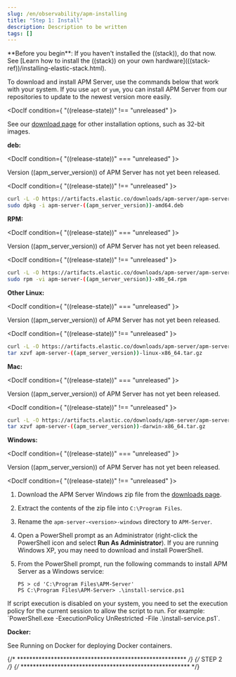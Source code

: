 ```yaml
---
slug: /en/observability/apm-installing
title: "Step 1: Install"
description: Description to be written
tags: []
---
```


<div id="apm-installing"></div>

<DocCallOut title="Note">
**Before you begin**: If you haven't installed the ((stack)), do that now.
See [Learn how to install the
((stack)) on your own hardware](((stack-ref))/installing-elastic-stack.html).
</DocCallOut>

To download and install APM Server, use the commands below that work with your system.
If you use `apt` or `yum`, you can <DocLink slug="/en/observability/apm-setup-repositories">install APM Server from our repositories</DocLink>
to update to the newest version more easily.

<DocIf condition={ "((release-state))" !== "unreleased" }>

See our [download page](https://www.elastic.co/downloads/apm)
for other installation options, such as 32-bit images.
</DocIf>

<div id="apm-deb"></div>

**deb:**

<DocIf condition={ "((release-state))" === "unreleased" }>

Version ((apm_server_version)) of APM Server has not yet been released.

</DocIf>

<DocIf condition={ "((release-state))" !== "unreleased" }>

```sh
curl -L -O https://artifacts.elastic.co/downloads/apm-server/apm-server-((apm_server_version))-amd64.deb
sudo dpkg -i apm-server-((apm_server_version))-amd64.deb
```

</DocIf>

<div id="apm-rpm"></div>

**RPM:**

<DocIf condition={ "((release-state))" === "unreleased" }>

Version ((apm_server_version)) of APM Server has not yet been released.

</DocIf>

<DocIf condition={ "((release-state))" !== "unreleased" }>

```sh
curl -L -O https://artifacts.elastic.co/downloads/apm-server/apm-server-((apm_server_version))-x86_64.rpm
sudo rpm -vi apm-server-((apm_server_version))-x86_64.rpm
```

</DocIf>

<div id="apm-linux"></div>

**Other Linux:**

<DocIf condition={ "((release-state))" === "unreleased" }>

Version ((apm_server_version)) of APM Server has not yet been released.

</DocIf>

<DocIf condition={ "((release-state))" !== "unreleased" }>

```sh
curl -L -O https://artifacts.elastic.co/downloads/apm-server/apm-server-((apm_server_version))-linux-x86_64.tar.gz
tar xzvf apm-server-((apm_server_version))-linux-x86_64.tar.gz
```
</DocIf>

<div id="apm-mac"></div>

**Mac:**

<DocIf condition={ "((release-state))" === "unreleased" }>

Version ((apm_server_version)) of APM Server has not yet been released.

</DocIf>

<DocIf condition={ "((release-state))" !== "unreleased" }>

```sh
curl -L -O https://artifacts.elastic.co/downloads/apm-server/apm-server-((apm_server_version))-darwin-x86_64.tar.gz
tar xzvf apm-server-((apm_server_version))-darwin-x86_64.tar.gz
```

</DocIf>

<div id="apm-installing-on-windows"></div>

**Windows:**

<DocIf condition={ "((release-state))" === "unreleased" }>

Version ((apm_server_version)) of APM Server has not yet been released.

</DocIf>

<DocIf condition={ "((release-state))" !== "unreleased" }>

1. Download the APM Server Windows zip file from the
    [downloads page](https://www.elastic.co/downloads/apm/apm-server).

1. Extract the contents of the zip file into `C:\Program Files`.

1. Rename the `apm-server-<version>-windows` directory to `APM-Server`.

1. Open a PowerShell prompt as an Administrator (right-click the PowerShell icon and select **Run As Administrator**).
    If you are running Windows XP, you may need to download and install PowerShell.

1. From the PowerShell prompt, run the following commands to install APM Server as a Windows service:

    ```shell
    PS > cd 'C:\Program Files\APM-Server'
    PS C:\Program Files\APM-Server> .\install-service.ps1
    ```

<DocCallOut title="Note">
If script execution is disabled on your system,
you need to set the execution policy for the current session to allow the script to run.
For example: `PowerShell.exe -ExecutionPolicy UnRestricted -File .\install-service.ps1`.
</DocCallOut>

</DocIf>

<div id="apm-docker"></div>

**Docker:**

See <DocLink slug="/en/observability/apm-running-on-docker">Running on Docker</DocLink> for deploying Docker containers.

{/* ******************************************************* */}
{/* STEP 2 */}
{/* ******************************************************* */}

